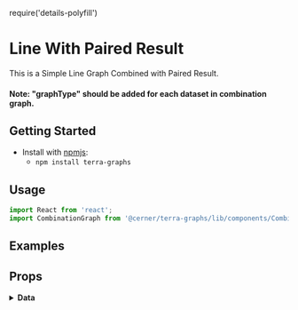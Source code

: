 require('details-polyfill')

# Line With Paired Result
This is a Simple Line Graph Combined with Paired Result.

#### Note: "graphType" should be added for each dataset in combination graph.

## Getting Started

- Install with [npmjs](https://www.npmjs.com):
  - `npm install terra-graphs`

## Usage
```jsx
import React from 'react';
import CombinationGraph from '@cerner/terra-graphs/lib/components/Combination/CombinationGraph';
```
## Examples
<CombinationGraph />

## Props
<PropsTable />

<details>
<summary style={{fontSize: 24 }}>
<b>Data</b>
</summary>

### Graph Config object
<GraphConfig />

### Data object
<DataObject />
</details>
